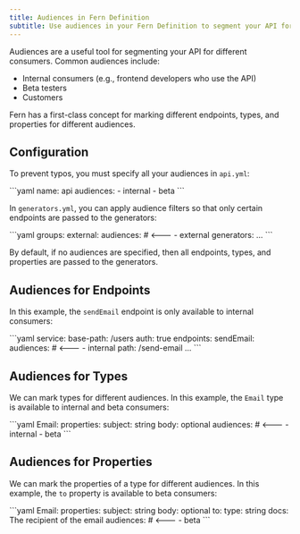 ```yaml
---
title: Audiences in Fern Definition 
subtitle: Use audiences in your Fern Definition to segment your API for different groups of consumers.
---
```


Audiences are a useful tool for segmenting your API for different consumers. Common audiences include:

- Internal consumers (e.g., frontend developers who use the API)
- Beta testers
- Customers

Fern has a first-class concept for marking different endpoints, types, and properties for different audiences.

## Configuration

To prevent typos, you must specify all your audiences in `api.yml`:

<CodeBlock title='api.yml'>
```yaml 
name: api 
audiences: 
  - internal 
  - beta 
```
</CodeBlock>

In `generators.yml`, you can apply audience filters so that only certain
endpoints are passed to the generators:

<CodeBlock title='generators.yml'>
```yaml
groups:
  external:
    audiences: # <---
      - external
    generators: ...
```
</CodeBlock>

By default, if no audiences are specified, then all endpoints, types, and properties are passed to the generators.

## Audiences for Endpoints

In this example, the `sendEmail` endpoint is only available to internal consumers:

<CodeBlock title='user.yml'>
```yaml
service:
  base-path: /users
  auth: true
  endpoints:
    sendEmail:
      audiences: # <---
        - internal
      path: /send-email
      ...
```
</CodeBlock>

## Audiences for Types

We can mark types for different audiences. In this example, the `Email` type is available to internal and beta consumers:

<CodeBlock title='user.yml'>
```yaml 
Email: 
  properties:
    subject: string
    body: optional<string>
  audiences: # <---
    - internal
    - beta
```
</CodeBlock>

## Audiences for Properties

We can mark the properties of a type for different audiences. In this example, the `to` property is available to beta consumers:

<CodeBlock title='user.yml'>
```yaml
Email: 
  properties:
    subject: string
    body: optional<string>
    to: 
      type: string
      docs: The recipient of the email
      audiences: # <---
        - beta
```
</CodeBlock>
